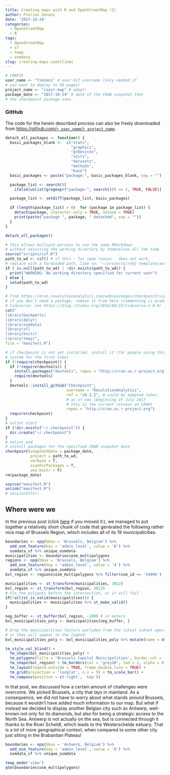 ```yaml
---
title: Creating maps with R and OpenStreetMap (2)
author: Florian Zenoni
date: '2017-10-24'
categories:
  - OpenStreetMap
  - R
tags:
  - OpenStreetMap
  - sf
  - tmap
  - osmdata
slug: creating-maps-coastlines
---
```


```r
# CONFIG
user_name <- "fzenoni" # your Git username (only needed if
# you want to deploy to GH pages)
project_name <- "coast-map" # adapt!
package_date <- "2017-10-24" # date of the CRAN snapshot that
# the checkpoint package uses
```

### GitHub

The code for the herein described process can also be freely downloaded from [https://github.com/`r user_name`/`r project_name`](https://github.com/`r user_name`/`r project_name`). 

```r
detach_all_packages <- function() {
  basic_packages_blank <-  c("stats",
                             "graphics",
                             "grDevices",
                             "utils",
                             "datasets",
                             "methods",
                             "base")
  basic_packages <- paste("package:", basic_packages_blank, sep = "")

  package_list <- search()[
    ifelse(unlist(gregexpr("package:", search())) == 1, TRUE, FALSE)]

  package_list <- setdiff(package_list, basic_packages)

  if (length(package_list) > 0)  for (package in package_list) {
    detach(package, character.only = TRUE, unload = TRUE)
    print(paste("package ", package, " detached", sep = ""))
  }
}

detach_all_packages()

# this allows multiple persons to use the same RMarkdown
# without adjusting the working directory by themselves all the time
source("scripts/csf.R")
path_to_wd <- csf() # if this - for some reason - does not work, 
# replace with a hardcoded path, like so: "~/projects/rddj-template/analysis/"
if ( is.null(path_to_wd) | !dir.exists(path_to_wd)) {
  print("WARNING: No working directory specified for current user")
} else {
  setwd(path_to_wd)
}
```

```r
# from https://mran.revolutionanalytics.com/web/packages/checkpoint/vignettes/using-checkpoint-with-knitr.html
# if you don't need a package, remove it from here (commenting is probably not sufficient)
# tidyverse: see https://blog.rstudio.org/2016/09/15/tidyverse-1-0-0/
cat("
library(backports)
library(dplyr)
library(osmdata)
library(sf)
library(knitr)
library(tmap)",
file = "manifest.R")
```

```r
# if checkpoint is not yet installed, install it (for people using this
# system for the first time)
if (!require(checkpoint)) {
  if (!require(devtools)) {
    install.packages("devtools", repos = "http://cran.us.r-project.org")
    require(devtools)
  }
  devtools::install_github("checkpoint",
                           username = "RevolutionAnalytics",
                           ref = "v0.3.2", # could be adapted later,
                           # as of now (beginning of July 2017
                           # this is the current release on CRAN)
                           repos = "http://cran.us.r-project.org")
  require(checkpoint)
}
# nolint start
if (!dir.exists("~/.checkpoint")) {
  dir.create("~/.checkpoint")
}
# nolint end
# install packages for the specified CRAN snapshot date
checkpoint(snapshotDate = package_date,
           project = path_to_wd,
           verbose = T,
           scanForPackages = T,
           use.knitr = F)
rm(package_date)
```

```r
source("manifest.R")
unlink("manifest.R")
# sessionInfo()
```

## Where were we

In the previous post (click [here](https://altran-data-analytics.netlify.com/2017/10/10/2017-10-10-creating-maps-with-r-and-openstreetmap/) if you missed it:), we managed to put together a relatively short chunk of code that generated the following rather nice map of Brussels Region, which includes all of its 19 municipalicities.

```r
boundaries <- opq(bbox = 'Brussels, Belgium') %>%
  add_osm_feature(key = 'admin_level', value = '8') %>% 
  osmdata_sf %>% unique_osmdata
municipalities <- boundaries$osm_multipolygons
regions <- opq(bbox = 'Brussels, Belgium') %>%
  add_osm_feature(key = 'admin_level', value = '4') %>% 
  osmdata_sf %>% unique_osmdata
bxl_region <- regions$osm_multipolygons %>% filter(osm_id == '54094')

municipalities <- st_transform(municipalities, 3812)
bxl_region <- st_transform(bxl_region, 3812)
# Fix the polygons before the intersection, or it will fail
if(!all(st_is_valid(municipalities))) {
  municipalities <- municipalities %>% st_make_valid()
}

neg_buffer <- st_buffer(bxl_region, -100) # in meters
bxl_municipalities_poly <- municipalities[neg_buffer, ]

# Drop the municipalities factors excluded from the latest subset operations
# or they will appear in the legend.
bxl_municipalities_poly <- bxl_municipalities_poly %>% mutate(name = droplevels(name))

tm_style_col_blind() +
  tm_shape(bxl_municipalities_poly) +
  tm_polygons(title = 'Brussels Capital Municipalities', border.col = 'grey40', col = 'name', alpha = 0.6) +
  tm_shape(bxl_region) + tm_borders(col = 'grey20', lwd = 2, alpha = 0.8) +
  tm_layout(legend.outside = TRUE, frame.double.line = TRUE) +
  tm_grid(projection = 'longlat', n.x = 5) + tm_scale_bar() +
  tm_compass(position = c('right', 'top'))
```

In that post, we discussed how a certain amount of challenges were overcome. We picked Brussels, a city that lays in mainland. As a consequence, we did not have to worry about what stands _around_ Brussels, because it wouldn't have added much information to our map. But what if instead we decided to display another Belgian city such as Antwerp, well-known not only for its diamonds, but also for being a strategic access to the North Sea. Antwerp is not actually on the sea, but is connected through it thanks to the River Scheldt, which leads to the Westerschelde estuary. That is a lot of more geographical context, when compared to some other city just sitting in the Brabantian Plateau!

```r
boundaries <- opq(bbox = 'Antwerp, Belgium') %>%
  add_osm_feature(key = 'admin_level', value = '8') %>% 
  osmdata_sf %>% unique_osmdata

tmap_mode('view')
qtm(boundaries$osm_multipolygons)
```